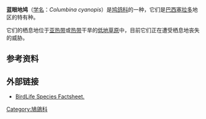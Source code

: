 {{speciesbox
| image = Oxypelia-ChamaepeliaKeulemans.jpg
| image_caption = 蓝眼地鸠（上方）
| status = CR
| status_system = IUCN3.1
| status_ref = <ref>{{cite iucn|url=https://www.iucnredlist.org/details/22690804/0 |title=''Columbina cyanopis'' |author=BirdLife International |author-link=BirdLife International |year=2012 |access-date=26 November 2013|ref=harv}}</ref>
| genus = Columbina
| species = cyanopis
| authority = ([[August_von_Pelzeln|Pelzeln]], 1870)
| synonyms = *''Oxypelia cyanopis''
| range_map = Columbina cyanopis distribution map.png
| range_map_caption = 推测分布范围
<div style="text-align: left">
{{Legend2|orange| 现存 |border=1px solid #aaa;}} <br />
{{Legend2|red| 可能绝灭 |border=1px solid #aaa;}} <br />
</div>
}}
'''蓝眼地鸠'''（[[学名|学名]]：''Columbina cyanopis''）是[[鸠鸽科|鸠鸽科]]的一种，它们是[[巴西|巴西]][[塞拉多|塞拉多]]地区的特有种。

它们的栖息地位于[[亚热带|亚热带]]或[[热带|热带]]干旱的[[低地草原|低地草原]]中，目前它们正在遭受栖息地丧失的威胁。

==参考资料==
{{reflist}}

==外部链接==
*[http://www.birdlife.org/datazone/species/index.html?action=SpcHTMDetails.asp&sid=2568&m=0 BirdLife Species Factsheet.]

{{Bird-stub}}
{{Taxonbar|from=Q882374}}
[[Category:鳩鴿科|Category:鳩鴿科]]